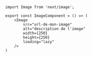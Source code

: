 ```tsx
import Image from 'next/image';

export const ImageComponent = () => (
	<Image
        src="url-de-mon-image"
        alt="description de l'image"
        width={250}
        height={250}
        loading="lazy"
    />
)
```
